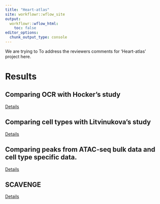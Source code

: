 ```yaml
---
title: "Heart-atlas"
site: workflowr::wflow_site
output:
  workflowr::wflow_html:
    toc: false
editor_options:
  chunk_output_type: console
---
```


We are trying to To address the reviewers comments for 'Heart-atlas' project here. 


# Results 

## Comparing OCR with Hocker's study

[Details](https://xsun1229.github.io/heart_atlas/compare_paper1.html)


## Comparing cell types with Litvinukova's study

[Details](https://xsun1229.github.io/heart_atlas/label_transfer.html)



## Comparing peaks from ATAC-seq bulk data and cell type specific data. 

[Details](https://xsun1229.github.io/heart_atlas/ATAC_bulk_peak.html)



## SCAVENGE

[Details](https://xsun1229.github.io/heart_atlas/SCAVENGE.html)